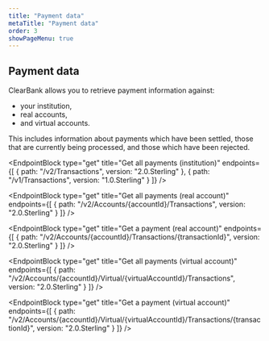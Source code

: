 ```yaml
---
title: "Payment data"
metaTitle: "Payment data"
order: 3
showPageMenu: true
---
```



## Payment data

ClearBank allows you to retrieve payment information against:
- your institution, 
- real accounts, 
- and virtual accounts.

This includes information about payments which have been settled, those that are currently being processed, and those which have been rejected.

<EndpointBlock
  type="get"
  title="Get all payments (institution)"
  endpoints={[
    {
      path: "/v2/Transactions",
      version: "2.0.Sterling"
    },
    {
      path: "/v1/Transactions",
      version: "1.0.Sterling"
    }
  ]}
/>

<EndpointBlock
  type="get"
  title="Get all payments (real account)"
  endpoints={[
    {
      path: "/v2/Accounts/{accountId}/Transactions",
      version: "2.0.Sterling"
    }
  ]}
/>

<EndpointBlock
  type="get"
  title="Get a payment (real account)"
  endpoints={[
    {
      path: "/v2/Accounts/{accountId}/Transactions/{transactionId}",
      version: "2.0.Sterling"
    }
  ]}
/>

<EndpointBlock
  type="get"
  title="Get all payments (virtual account)"
  endpoints={[
    {
      path: "/v2/Accounts/{accountId}/Virtual/{virtualAccountId}/Transactions",
      version: "2.0.Sterling"
    }
  ]}
/>

<EndpointBlock
  type="get"
  title="Get a payment (virtual account)"
  endpoints={[
    {
      path: "/v2/Accounts/{accountId}/Virtual/{virtualAccountId}/Transactions/{transactionId}",
      version: "2.0.Sterling"
    }
  ]}
/>